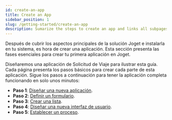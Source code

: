 ```yaml
---
id: create-an-app
title: Create an App
sidebar_position: 1
slug: /getting-started/create-an-app
description: Sumarize the steps to create an app and links all subpages covering each app creation step.
---
```


Después de cubrir los aspectos principales de la solución Joget e instalarla en tu sistema, es hora de crear una aplicación. Esta sección presenta las fases esenciales para crear tu primera aplicación en Joget.

Diseñaremos una aplicación de Solicitud de Viaje para ilustrar esta guía. Cada página presenta los pasos básicos para crear cada parte de esta aplicación. Sigue los pasos a continuación para tener la aplicación completa funcionando en solo unos minutos:

- **Paso 1**: [Diseñar una nueva aplicación](./create-an-app/design-new-app).
- **Paso 2**: [Definir un formulario](./create-an-app/design-a-form).
- **Paso 3**: [Crear una lista](./create-an-app/design-a-list).
- **Paso 4**: [Diseñar una nueva interfaz de usuario](./create-an-app/design-a-ui).
- **Paso 5**: [Establecer un proceso](./create-an-app/design-a-process).
